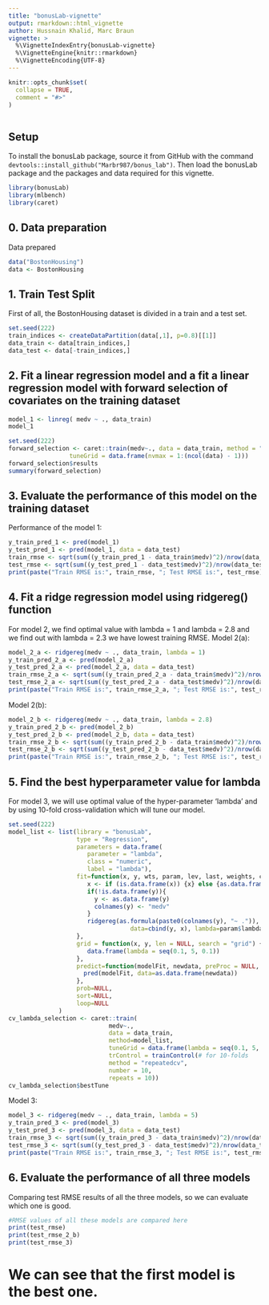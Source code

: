 ```yaml
---
title: "bonusLab-vignette"
output: rmarkdown::html_vignette
author: Hussnain Khalid, Marc Braun
vignette: >
  %\VignetteIndexEntry{bonusLab-vignette}
  %\VignetteEngine{knitr::rmarkdown}
  %\VignetteEncoding{UTF-8}
---
```


```r
knitr::opts_chunk$set(
  collapse = TRUE,
  comment = "#>"
)
```

```r

```

## Setup
To install the bonusLab package, source it from GitHub with the command `devtools::install_github("Marbr987/bonus_lab")`.
Then load the bonusLab package and the packages and data required for this vignette.
```r
library(bonusLab)
library(mlbench)
library(caret)
```
## 0. Data preparation
Data prepared

```r
data("BostonHousing")
data <- BostonHousing
```

## 1. Train Test Split
First of all, the BostonHousing dataset is divided in a train and a test set.

```r
set.seed(222)
train_indices <- createDataPartition(data[,1], p=0.8)[[1]]
data_train <- data[train_indices,]
data_test <- data[-train_indices,]
```

## 2. Fit a linear regression model and a fit a linear regression model with forward selection of covariates on the training dataset
```r
model_1 <- linreg( medv ~ ., data_train)
model_1
```

```r
set.seed(222)
forward_selection <- caret::train(medv~., data = data_train, method = "leapForward",
                 tuneGrid = data.frame(nvmax = 1:(ncol(data) - 1)))
forward_selection$results
summary(forward_selection)
```

## 3. Evaluate the performance of this model on the training dataset
Performance of the model 1:
```r
y_train_pred_1 <- pred(model_1)
y_test_pred_1 <- pred(model_1, data = data_test)
train_rmse <- sqrt(sum((y_train_pred_1 - data_train$medv)^2)/nrow(data_train))
test_rmse <- sqrt(sum((y_test_pred_1 - data_test$medv)^2)/nrow(data_test))
print(paste("Train RMSE is:", train_rmse, "; Test RMSE is:", test_rmse))
```

## 4. Fit a ridge regression model using ridgereg() function
For model 2, we find optimal value with lambda = 1 and lambda = 2.8 and we find out with lambda = 2.3 we have lowest training RMSE.
Model 2(a):
```r
model_2_a <- ridgereg(medv ~ ., data_train, lambda = 1)
y_train_pred_2_a <- pred(model_2_a)
y_test_pred_2_a <- pred(model_2_a, data = data_test)
train_rmse_2_a <- sqrt(sum((y_train_pred_2_a - data_train$medv)^2)/nrow(data_train))
test_rmse_2_a <- sqrt(sum((y_test_pred_2_a - data_test$medv)^2)/nrow(data_test))
print(paste("Train RMSE is:", train_rmse_2_a, "; Test RMSE is:", test_rmse_2_a))
```
Model 2(b):
```r
model_2_b <- ridgereg(medv ~ ., data_train, lambda = 2.8)
y_train_pred_2_b <- pred(model_2_b)
y_test_pred_2_b <- pred(model_2_b, data = data_test)
train_rmse_2_b <- sqrt(sum((y_train_pred_2_b - data_train$medv)^2)/nrow(data_train))
test_rmse_2_b <- sqrt(sum((y_test_pred_2_b - data_test$medv)^2)/nrow(data_test))
print(paste("Train RMSE is:", train_rmse_2_b, "; Test RMSE is:", test_rmse_2_b))
```

## 5. Find the best hyperparameter value for lambda
For model 3, we will use optimal value of the hyper-parameter 'lambda' and by using 10-fold cross-validation which will tune our model.
```r
set.seed(222)
model_list <- list(library = "bonusLab",
                   type = "Regression",
                   parameters = data.frame(
                      parameter = "lambda",
                      class = "numeric",
                      label = "lambda"),
                   fit=function(x, y, wts, param, lev, last, weights, classProbs, ...) {
                      x <- if (is.data.frame(x)) {x} else {as.data.frame(x)}
                      if(!is.data.frame(y)){
                        y <- as.data.frame(y)
                        colnames(y) <- "medv"
                      }
                      ridgereg(as.formula(paste0(colnames(y), "~ .")),
                                  data=cbind(y, x), lambda=param$lambda)
                   },
                   grid = function(x, y, len = NULL, search = "grid") {
                      data.frame(lambda = seq(0.1, 5, 0.1))
                   },
                   predict=function(modelFit, newdata, preProc = NULL, submodels = NULL){
                     pred(modelFit, data=as.data.frame(newdata))
                   },
                   prob=NULL,
                   sort=NULL,
                   loop=NULL
              )
cv_lambda_selection <- caret::train(
                            medv~.,
                            data = data_train,
                            method=model_list,
                            tuneGrid = data.frame(lambda = seq(0.1, 5, 0.1)),
                            trControl = trainControl(# for 10-folds
                            method = "repeatedcv",
                            number = 10,
                            repeats = 10))
cv_lambda_selection$bestTune
```

Model 3:
```r
model_3 <- ridgereg(medv ~ ., data_train, lambda = 5)
y_train_pred_3 <- pred(model_3)
y_test_pred_3 <- pred(model_3, data = data_test)
train_rmse_3 <- sqrt(sum((y_train_pred_3 - data_train$medv)^2)/nrow(data_train))
test_rmse_3 <- sqrt(sum((y_test_pred_3 - data_test$medv)^2)/nrow(data_test))
print(paste("Train RMSE is:", train_rmse_3, "; Test RMSE is:", test_rmse_3))
```

## 6. Evaluate the performance of all three models
Comparing test RMSE results of all the three models, so we can evaluate which one is good.
```r
#RMSE values of all these models are compared here
print(test_rmse)
print(test_rmse_2_b)
print(test_rmse_3)
```

# We can see that the first model is the best one.


